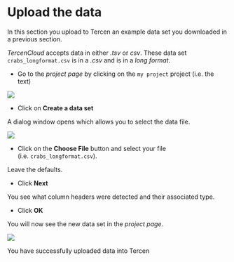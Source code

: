 # Upload the data
In this section you upload to Tercen an example data set you downloaded in a previous section.

_TercenCloud_ accepts data in either _.tsv_ or _csv_. These data set ``crabs_longformat.csv`` is in a _.csv_ and is in a _long format_.


* Go to the _project page_ by clicking on the `my project` project (i.e. the text)

![](images/my_project.png)

  
* Click on **Create a data set**

A dialog window opens which allows you to select the data file.

![](images/create_dataset.png)


  
* Click on the **Choose File** button and select your file (i.e. ``crabs_longformat.csv``).

Leave the defaults.


* Click **Next**

You see what column headers were detected and their associated type.

* Click **OK**

You will now see the new data set in the _project page_.

![](images/my_project_crabsdata.png)



You have successfully uploaded data into Tercen